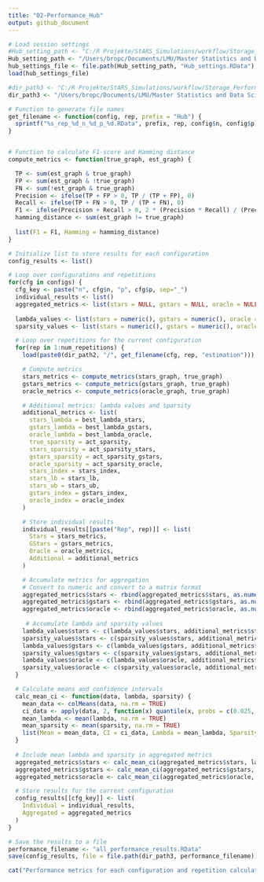 ```yaml
---
title: "02-Performance_Hub"
output: github_document
---
```


```r

# Load session settings
#Hub_setting_path <- "C:/R Projekte/StARS_Simulations/workflow/Storage_Settings/"
Hub_setting_path <- "/Users/bropc/Documents/LMU/Master Statistics and Data Science/Masterarbeit/R Master/StARS_Simulations/workflow/Storage_Settings/"
hub_settings_file <- file.path(Hub_setting_path, "Hub_settings.RData")
load(hub_settings_file)

#dir_path3 <- "C:/R Projekte/StARS_Simulations/workflow/Storage_Performance_Hub"
dir_path3 <- "/Users/bropc/Documents/LMU/Master Statistics and Data Science/Masterarbeit/R Master/StARS_Simulations/workflow/Storage_Performance_Hub"

# Function to generate file names
get_filename <- function(config, rep, prefix = "Hub") {
  sprintf("%s_rep_%d_n_%d_p_%d.RData", prefix, rep, config$n, config$p)
}


# Function to calculate F1-score and Hamming distance
compute_metrics <- function(true_graph, est_graph) {

  TP <- sum(est_graph & true_graph)
  FP <- sum(est_graph & !true_graph)
  FN <- sum(!est_graph & true_graph)
  Precision <- ifelse(TP + FP > 0, TP / (TP + FP), 0)
  Recall <- ifelse(TP + FN > 0, TP / (TP + FN), 0)
  F1 <- ifelse(Precision + Recall > 0, 2 * (Precision * Recall) / (Precision + Recall), 0)
  hamming_distance <- sum(est_graph != true_graph)
  
  list(F1 = F1, Hamming = hamming_distance)
}

# Initialize list to store results for each configuration
config_results <- list()

# Loop over configurations and repetitions
for(cfg in configs) {
  cfg_key <- paste("n", cfg$n, "p", cfg$p, sep="_")
  individual_results <- list()
  aggregated_metrics <- list(stars = NULL, gstars = NULL, oracle = NULL)
  
  lambda_values <- list(stars = numeric(), gstars = numeric(), oracle = numeric())
  sparsity_values <- list(stars = numeric(), gstars = numeric(), oracle = numeric())

  # Loop over repetitions for the current configuration
  for(rep in 1:num_repetitions) {
    load(paste0(dir_path2, "/", get_filename(cfg, rep, "estimation")))

    # Compute metrics
    stars_metrics <- compute_metrics(stars_graph, true_graph)
    gstars_metrics <- compute_metrics(gstars_graph, true_graph)
    oracle_metrics <- compute_metrics(oracle_graph, true_graph)

    # Additional metrics: lambda values and sparsity
    additional_metrics <- list(
      stars_lambda = best_lambda_stars,
      gstars_lambda = best_lambda_gstars,
      oracle_lambda = best_lambda_oracle,
      true_sparsity = act_sparsity,
      stars_sparsity = act_sparsity_stars,
      gstars_sparsity = act_sparsity_gstars,
      oracle_sparsity = act_sparsity_oracle,
      stars_index = stars_index,
      stars_lb = stars_lb,
      stars_ub = stars_ub,
      gstars_index = gstars_index,
      oracle_index = oracle_index
    )

    # Store individual results
    individual_results[[paste("Rep", rep)]] <- list(
      Stars = stars_metrics,
      GStars = gstars_metrics,
      Oracle = oracle_metrics,
      Additional = additional_metrics
    )

    # Accumulate metrics for aggregation
    # Convert to numeric and convert to a matrix format
    aggregated_metrics$stars <- rbind(aggregated_metrics$stars, as.numeric(unlist(stars_metrics)))
    aggregated_metrics$gstars <- rbind(aggregated_metrics$gstars, as.numeric(unlist(gstars_metrics)))
    aggregated_metrics$oracle <- rbind(aggregated_metrics$oracle, as.numeric(unlist(oracle_metrics)))
    
     # Accumulate lambda and sparsity values
    lambda_values$stars <- c(lambda_values$stars, additional_metrics$stars_lambda)
    sparsity_values$stars <- c(sparsity_values$stars, additional_metrics$stars_sparsity)
    lambda_values$gstars <- c(lambda_values$gstars, additional_metrics$gstars_lambda)
    sparsity_values$gstars <- c(sparsity_values$gstars, additional_metrics$gstars_sparsity)
    lambda_values$oracle <- c(lambda_values$oracle, additional_metrics$oracle_lambda)
    sparsity_values$oracle <- c(sparsity_values$oracle, additional_metrics$oracle_sparsity)
  }

  # Calculate means and confidence intervals
  calc_mean_ci <- function(data, lambda, sparsity) {
    mean_data <- colMeans(data, na.rm = TRUE)
    ci_data <- apply(data, 2, function(x) quantile(x, probs = c(0.025, 0.975), na.rm = TRUE))
    mean_lambda <- mean(lambda, na.rm = TRUE)
    mean_sparsity <- mean(sparsity, na.rm = TRUE)
    list(Mean = mean_data, CI = ci_data, Lambda = mean_lambda, Sparsity = mean_sparsity)
  }
  
  # Include mean lambda and sparsity in aggregated metrics
  aggregated_metrics$stars <- calc_mean_ci(aggregated_metrics$stars, lambda_values$stars, sparsity_values$stars)
  aggregated_metrics$gstars <- calc_mean_ci(aggregated_metrics$gstars, lambda_values$gstars, sparsity_values$gstars)
  aggregated_metrics$oracle <- calc_mean_ci(aggregated_metrics$oracle, lambda_values$oracle, sparsity_values$oracle)

  # Store results for the current configuration
  config_results[[cfg_key]] <- list(
    Individual = individual_results,
    Aggregated = aggregated_metrics
  )
}

# Save the results to a file
performance_filename <- "all_performance_results.RData"
save(config_results, file = file.path(dir_path3, performance_filename))

cat("Performance metrics for each configuration and repetition calculated and saved!\n")

```

